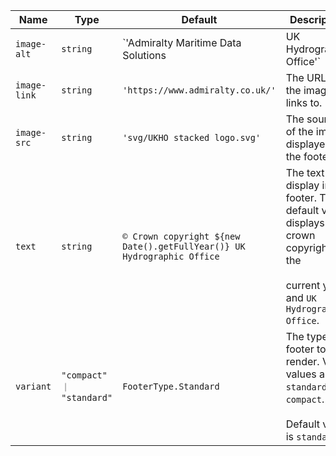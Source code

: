 
  | Name | Type | Default | Description |
| --- | --- | --- | --- |
| `image-alt` | `string` | `'Admiralty Maritime Data Solutions | UK Hydrographic Office'` | A description for the image displayed in the footer. This might be shown if the image<br /><br />fails to load or get read out by screen readers. |
| `image-link` | `string` | `'https://www.admiralty.co.uk/'` | The URL that the image links to. |
| `image-src` | `string` | `'svg/UKHO stacked logo.svg'` | The source of the image displayed in the footer. |
| `text` | `string` | ``© Crown copyright ${new Date().getFullYear()} UK Hydrographic Office`` | The text to display in the footer. The default value displays crown copyright, the<br /><br />current year and `UK Hydrographic Office`. |
| `variant` | `"compact" ｜ "standard"` | `FooterType.Standard` | The type of footer to render. Valid values are `standard`, `compact`.<br /><br />Default value is `standard`. |

